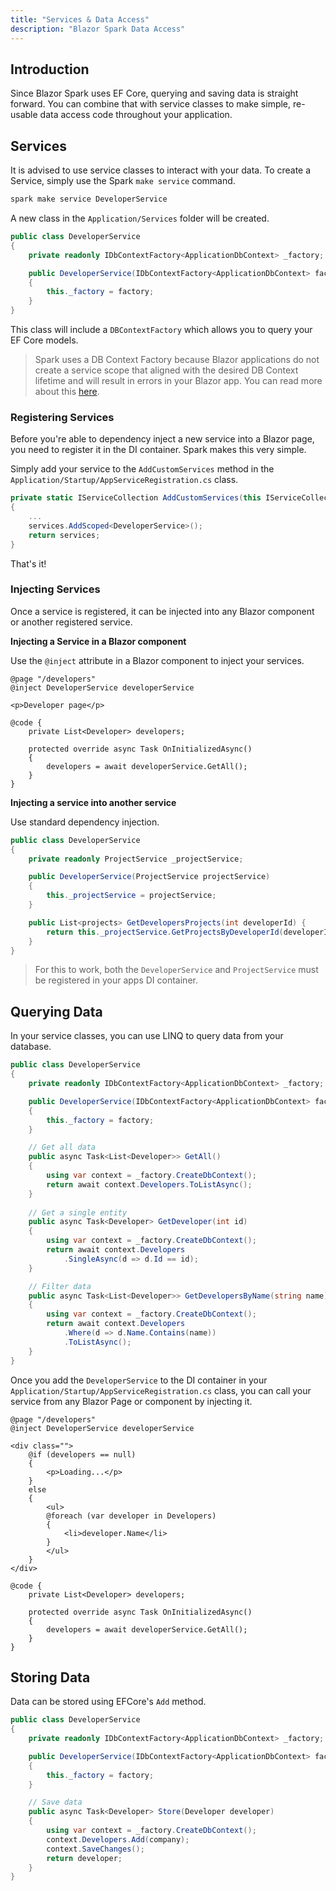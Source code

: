 ```yaml
---
title: "Services & Data Access"
description: "Blazor Spark Data Access"
---
```


## Introduction
Since Blazor Spark uses EF Core, querying and saving data is straight forward. You can combine that with service classes to make simple, re-usable data access code throughout your application.

## Services
It is advised to use service classes to interact with your data. To create a Service, simply use the Spark `make service` command.

```bash
spark make service DeveloperService
```
A new class in the `Application/Services` folder will be created.

```csharp
public class DeveloperService
{
    private readonly IDbContextFactory<ApplicationDbContext> _factory;

    public DeveloperService(IDbContextFactory<ApplicationDbContext> factory)
    {
        this._factory = factory;
    }
}
```
This class will include a `DBContextFactory` which allows you to query your EF Core models.

> Spark uses a DB Context Factory because Blazor applications do not create a service scope that aligned with the desired DB Context lifetime and will result in errors in your Blazor app.
> You can read more about this [here](https://learn.microsoft.com/en-us/ef/core/dbcontext-configuration/#using-a-dbcontext-factory-eg-for-blazor).

### Registering Services
Before you're able to dependency inject a new service into a Blazor page, you need to register it in the DI container. Spark makes this very simple. 

Simply add your service to the `AddCustomServices` method in the  `Application/Startup/AppServiceRegistration.cs` class.
```csharp
private static IServiceCollection AddCustomServices(this IServiceCollection services)
{
    ...
    services.AddScoped<DeveloperService>();
    return services;
}
```

That's it!

### Injecting Services
Once a service is registered, it can be injected into any Blazor component or another registered service.

**Injecting a Service in a Blazor component**

Use the `@inject` attribute in a Blazor component to inject your services.
```razor
@page "/developers"
@inject DeveloperService developerService

<p>Developer page</p>

@code {
	private List<Developer> developers;

	protected override async Task OnInitializedAsync()
	{
		developers = await developerService.GetAll();
	}
}
```

**Injecting a service into another service**

Use standard dependency injection.
```csharp
public class DeveloperService
{
    private readonly ProjectService _projectService;

    public DeveloperService(ProjectService projectService)
    {
        this._projectService = projectService;
    }

    public List<projects> GetDevelopersProjects(int developerId) {
        return this._projectService.GetProjectsByDeveloperId(developerId);
    }
}
```

>
> For this to work, both the `DeveloperService` and `ProjectService` must be registered in your apps DI container.
>

## Querying Data
In your service classes, you can use LINQ to query data from your database.

```csharp
public class DeveloperService
{
    private readonly IDbContextFactory<ApplicationDbContext> _factory;

    public DeveloperService(IDbContextFactory<ApplicationDbContext> factory)
    {
        this._factory = factory;
    }

    // Get all data
    public async Task<List<Developer>> GetAll()
    {
        using var context = _factory.CreateDbContext();
        return await context.Developers.ToListAsync();
    }
    
    // Get a single entity
    public async Task<Developer> GetDeveloper(int id)
    {
        using var context = _factory.CreateDbContext();
        return await context.Developers
            .SingleAsync(d => d.Id == id);
    }

    // Filter data
    public async Task<List<Developer>> GetDevelopersByName(string name)
    {
        using var context = _factory.CreateDbContext();
        return await context.Developers
            .Where(d => d.Name.Contains(name))
            .ToListAsync();
    }
}
```

Once you add the `DeveloperService` to the DI container in your `Application/Startup/AppServiceRegistration.cs` class, you can call your service from any Blazor Page or component by injecting it.
```razor
@page "/developers"
@inject DeveloperService developerService

<div class="">
    @if (developers == null)
    {
        <p>Loading...</p>
    }
    else
    {
        <ul>
        @foreach (var developer in Developers)
        {
            <li>developer.Name</li>
        }
        </ul>
    }
</div>

@code {
	private List<Developer> developers;

	protected override async Task OnInitializedAsync()
	{
		developers = await developerService.GetAll();
	}
}
```

## Storing Data
Data can be stored using EFCore's `Add` method.

```csharp
public class DeveloperService
{
    private readonly IDbContextFactory<ApplicationDbContext> _factory;

    public DeveloperService(IDbContextFactory<ApplicationDbContext> factory)
    {
        this._factory = factory;
    }

    // Save data
    public async Task<Developer> Store(Developer developer)
    {
        using var context = _factory.CreateDbContext();
        context.Developers.Add(company);
        context.SaveChanges();
        return developer;
    }
}
```